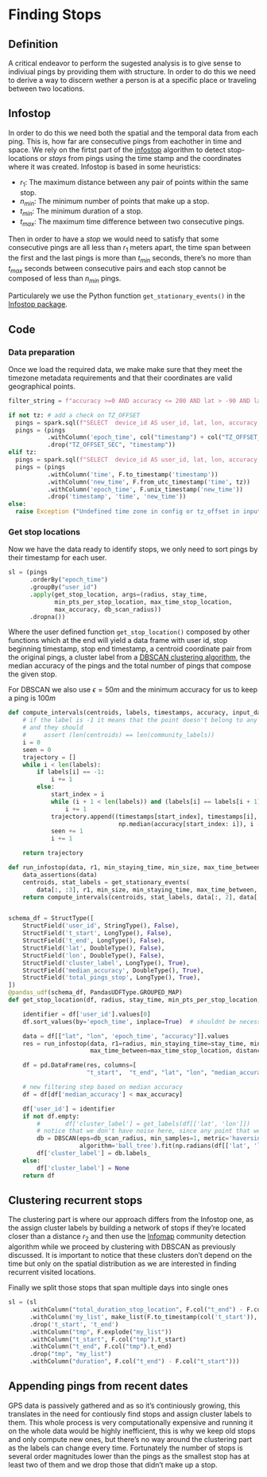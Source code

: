# Finding Stops

## Definition

A critical endeavor to perform the sugested analysis is to give sense to indiviual
pings by providing them with structure. In order to do this we need to derive a way
to discern wether a person is at a specific place or traveling between two locations.

## Infostop

In order to do this we need both the spatial and the temporal data from each ping. This
is, how far are consecutive pings from eachother in time and space. We rely on the firtst part of the
[infostop](https://arxiv.org/pdf/2003.14370.pdf) algorithm to detect stop-locations
or *stays* from pings using the time stamp and the coordinates where it was
created. Infostop is based in some heuristics:

* $r_1$: The maximum distance between any pair of points within the same stop.
* $n_{min}$: The minimum number of points that make up a stop.
* $t_{min}$: The minimum duration of a stop.
* $t_{max}$: The maximum time difference between two consecutive pings.

Then in order to have a _stop_ we would need to satisfy that some consecutive pings are all less than $r_1$ meters apart,
the time span between the first and the last pings is more than $t_{min}$ seconds, there's no more than $t_{max}$
seconds between consecutive pairs and each stop cannot be composed of less than $n_{min}$ pings.

Particularely we use the Python function ```get_stationary_events()``` in the [Infostop package](https://github.com/ulfaslak/infostop).

## Code
### Data preparation

Once we load the required data, we make make sure that they meet the timezone metadata requirements and that their coordinates
are valid geographical points.

```python
filter_string = f"accuracy >=0 AND accuracy <= 200 AND lat > -90 AND lat < 90 AND lon > -180 AND lon < 180"

if not tz: # add a check on TZ_OFFSET
  pings = spark.sql(f"SELECT  device_id AS user_id, lat, lon, accuracy, timestamp, TZ_OFFSET_SEC FROM default.veraset_{c.country}_tz WHERE country = '{c.country}' AND {filter_string}")
  pings = (pings
           .withColumn('epoch_time', col("timestamp") + col("TZ_OFFSET_SEC").cast("long"))
           .drop("TZ_OFFSET_SEC", "timestamp"))
elif tz:
  pings = spark.sql(f"SELECT  device_id AS user_id, lat, lon, accuracy, timestamp FROM default.veraset_primary_1  WHERE country = '{c.country}' AND {filter_string}")
  pings = (pings
           .withColumn('time', F.to_timestamp('timestamp'))
           .withColumn('new_time', F.from_utc_timestamp('time', tz))
           .withColumn('epoch_time', F.unix_timestamp('new_time'))
           .drop('timestamp', 'time', 'new_time'))
else:
  raise Exception ("Undefined time zone in config or tz_offset in input table")
```

### Get stop locations

Now we have the data ready to identify stops, we only need to sort pings by their timestamp for each user.

```python
sl = (pings
      .orderBy("epoch_time")
      .groupBy("user_id")
      .apply(get_stop_location, args=(radius, stay_time,
             min_pts_per_stop_location, max_time_stop_location,
             max_accuracy, db_scan_radius))
      .dropna())
```

Where the user defined function ```get_stop_location()``` composed by other functions which at the end will yield
a data frame with user id, stop beginning timestamp, stop end timestamp, a centroid coordinate pair from the original pings,
a cluster label from a [DBSCAN clustering algorithm](https://www.aaai.org/Papers/KDD/1996/KDD96-037.pdf), the median accuracy of
the pings and the total number of pings that compose the given stop.

For DBSCAN we also use $\epsilon=50m$ and the minimum accuracy for us to keep a ping is $100m$

```python
def compute_intervals(centroids, labels, timestamps, accuracy, input_data):
    # if the label is -1 it means that the point doesn't belong to any cluster. Otherwise there should be at least 2 points for a stop locations
    # and they should
    #     assert (len(centroids) == len(community_labels))
    i = 0
    seen = 0
    trajectory = []
    while i < len(labels):
        if labels[i] == -1:
            i += 1
        else:
            start_index = i
            while (i + 1 < len(labels)) and (labels[i] == labels[i + 1]):
                i += 1
            trajectory.append((timestamps[start_index], timestamps[i], *centroids[seen],
                               np.median(accuracy[start_index: i]), i - start_index + 1))
            seen += 1
            i += 1

    return trajectory

def run_infostop(data, r1, min_staying_time, min_size, max_time_between, distance_metric):
    data_assertions(data)
    centroids, stat_labels = get_stationary_events(
        data[:, :3], r1, min_size, min_staying_time, max_time_between, distance_metric)
    return compute_intervals(centroids, stat_labels, data[:, 2], data[:, 3], data)


schema_df = StructType([
    StructField('user_id', StringType(), False),
    StructField('t_start', LongType(), False),
    StructField('t_end', LongType(), False),
    StructField('lat', DoubleType(), False),
    StructField('lon', DoubleType(), False),
    StructField('cluster_label', LongType(), True),
    StructField('median_accuracy', DoubleType(), True),
    StructField('total_pings_stop', LongType(), True),
])
@pandas_udf(schema_df, PandasUDFType.GROUPED_MAP)
def get_stop_location(df, radius, stay_time, min_pts_per_stop_location, max_time_stop_location, max_accuracy, db_scan_radius):

    identifier = df['user_id'].values[0]
    df.sort_values(by='epoch_time', inplace=True)  # shouldnt be necessary

    data = df[["lat", "lon", 'epoch_time', "accuracy"]].values
    res = run_infostop(data, r1=radius, min_staying_time=stay_time, min_size=min_pts_per_stop_location,
                       max_time_between=max_time_stop_location, distance_metric='haversine')

    df = pd.DataFrame(res, columns=[
                      "t_start",  "t_end", "lat", "lon", "median_accuracy", "total_pings_stop"])

    # new filtering step based on median accuracy
    df = df[df['median_accuracy'] < max_accuracy]

    df['user_id'] = identifier
    if not df.empty:
        #       df['cluster_label'] = get_labels(df[['lat', 'lon']])
        # notice that we don't have noise here, since any point that we consider is a stop location and hence has been already pre filtered by run_infostop (min_samples = 1 => no label =-1)
        db = DBSCAN(eps=db_scan_radius, min_samples=1, metric='haversine',
                    algorithm='ball_tree').fit(np.radians(df[['lat', 'lon']].values))
        df['cluster_label'] = db.labels_
    else:
        df['cluster_label'] = None
    return df
```

## Clustering recurrent stops

The clustering part is where our approach differs from the Infostop one, as the assign cluster labels by building a network of
stops if they're located closer than a distance $r_2$ and then use the [Infomap](https://www.mapequation.org/assets/publications/RosvallBergstromPNAS2008Full.pdf)
community detection algorithm while we proceed by clustering with DBSCAN as previously discussed. It is important to notice that
these clusters don't depend on the time but only on the spatial distribution as we are interested in finding recurrent
visited locations.

Finally we split those stops that span multiple days into single ones

```python
sl = (sl
      .withColumn("total_duration_stop_location", F.col("t_end") - F.col("t_start"))
      .withColumn('my_list', make_list(F.to_timestamp(col('t_start')), F.to_timestamp(col('t_end'))))
      .drop('t_start', 't_end')
      .withColumn("tmp", F.explode("my_list"))
      .withColumn("t_start", F.col("tmp").t_start)
      .withColumn("t_end", F.col("tmp").t_end)
      .drop("tmp", "my_list")
      .withColumn("duration", F.col("t_end") - F.col("t_start")))
```

## Appending pings from recent dates

GPS data is passively gathered and as so it's continiously growing, this translates in the need for contiously find stops and
assign cluster labels to them. This whole process is very computationally expensive and running it on the whole data would be
highly inefficient, this is why we keep old stops and only compute new ones, but there's no way around the clustering part as
the labels can change every time. Fortunately the number of stops is several order magnitudes lower than the pings as the smallest
stop has at least two of them and we drop those that didn't make up a stop.
